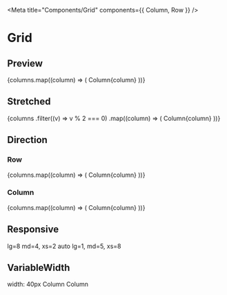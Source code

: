 
<Meta title="Components/Grid" components={{ Column, Row }} />

# Grid

## Preview

<Canvas>
  <Story name="Preview">
    <Row>
      {columns.map((column) => (
        <Column key={column} style={columnStyle} xs={1}>
          <Text style={{ width: '100%', textAlign: 'center', backgroundColor: colors.blue60 }}>
            Column{column}
          </Text>
        </Column>
      ))}
    </Row>
  </Story>
</Canvas>

## Stretched

<Canvas>
  <Story name="Stretched">
    <Row>
      {columns
        .filter((v) => v % 2 === 0)
        .map((column) => (
          <Column key={column} style={columnStyle}>
            <Text style={{ width: '100%', textAlign: 'center', backgroundColor: colors.blue60 }}>
              Column{column}
            </Text>
          </Column>
        ))}
    </Row>
  </Story>
</Canvas>

## Direction

### Row

<Canvas>
  <Story name="Direction/Row">
    <Row direction="row">
      {columns.map((column) => (
        <Column key={column} style={columnStyle}>
          <Text style={{ width: '100%', textAlign: 'center', backgroundColor: colors.blue60 }}>
            Column{column}
          </Text>
        </Column>
      ))}
    </Row>
  </Story>
</Canvas>

### Column

<Canvas>
  <Story name="Direction/Column">
    <Row direction="column">
      {columns.map((column) => (
        <Column key={column} style={columnStyle}>
          <Text style={{ width: '100%', textAlign: 'center', backgroundColor: colors.blue60 }}>
            Column{column}
          </Text>
        </Column>
      ))}
    </Row>
  </Story>
</Canvas>

## Responsive

<Canvas>
  <Story name="Responsive">
    <Row>
      <Column lg={8} md={4} xs={2} style={columnStyle}>
        <Text style={{ width: '100%', textAlign: 'center', backgroundColor: colors.blue60 }}>
          lg=8 md=4, xs=2
        </Text>
      </Column>
      <Column style={columnStyle}>
        <Text style={{ width: '100%', textAlign: 'center', backgroundColor: colors.blue60 }}>
          auto
        </Text>
      </Column>
      <Column lg={1} md={5} xs={8} style={columnStyle}>
        <Text style={{ width: '100%', textAlign: 'center', backgroundColor: colors.blue60 }}>
          lg=1, md=5, xs=8
        </Text>
      </Column>
    </Row>
  </Story>
</Canvas>

## VariableWidth

<Canvas>
  <Story name="Variable Width">
    <Row>
      <Column lg="auto" style={{ ...columnStyle, width: 40 }}>
        <Text style={{ width: '100%', textAlign: 'center', backgroundColor: colors.blue60 }}>
          width: 40px
        </Text>
      </Column>
      <Column style={columnStyle}>
        <Text style={{ width: '100%', textAlign: 'center', backgroundColor: colors.blue60 }}>
          Column
        </Text>
      </Column>
      <Column style={columnStyle}>
        <Text style={{ width: '100%', textAlign: 'center', backgroundColor: colors.blue60 }}>
          Column
        </Text>
      </Column>
    </Row>
  </Story>
</Canvas>
